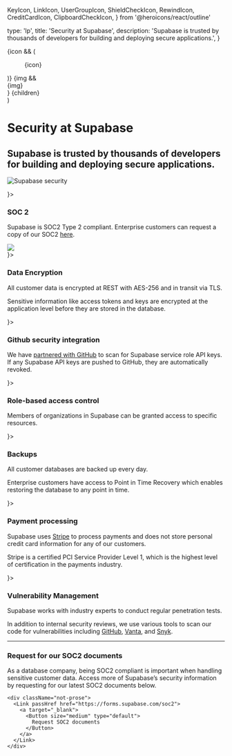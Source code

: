   KeyIcon,
  LinkIcon,
  UserGroupIcon,
  ShieldCheckIcon,
  RewindIcon,
  CreditCardIcon,
  ClipboardCheckIcon,
} from '@heroicons/react/outline'

  type: 'lp',
  title: 'Security at Supabase',
  description:
    'Supabase is trusted by thousands of developers for building and deploying secure applications.',
}

  <div>
    {icon && (
      <div className="bordershadow-scale-500 not-prose dark:bg-scale-400 -mb-4 flex h-10 w-10 items-center justify-center rounded-full bg-white">
        <figure className="w-5">{icon}</figure>
      </div>
    )}
    {img && <div className="-mb-4 flex h-12 w-12 items-center justify-center">{img}</div>}
    {children}
  </div>
)

<div className="container mx-auto px-8 sm:px-16 xl:px-20 grid grid-cols-12 items-center my-16">
  <div className="col-span-12 lg:col-span-6">
    <h1>Security at Supabase</h1>
    <h2 className="text-xl text-scale-1100 max-w-xl">
      Supabase is trusted by thousands of developers for building and deploying secure applications.
    </h2>
  </div>
  <div className="col-span-12 lg:col-span-5 lg:col-start-8">

![Supabase security](/images/security/security-hero.png)

  </div>
</div>

<div className="container mx-auto px-8 sm:px-16 xl:px-20 mb-16">

<div className="grid grid-cols-1 md:grid-cols-2 lg:grid-cols-4 gap-8 lg:gap-16">

<Section icon={<ShieldCheckIcon strokeWidth={1}/>}>

### SOC 2

Supabase is SOC2 Type 2 compliant. Enterprise customers can request a copy of our SOC2 [here](https://forms.supabase.com/soc2).

<div className="w-16">
  <img src="/images/security/21972-312_SOC_NonCPA.png" />
</div>

</Section>
<Section icon={<KeyIcon strokeWidth={1}/>}>

### Data Encryption

All customer data is encrypted at REST with AES-256 and in transit via TLS.

Sensitive information like access tokens and keys are encrypted at the application level before they are stored in the database.

</Section>

<Section icon={<IconGitHub size={19} />}>

### Github security integration

We have [partnered with GitHub](https://github.blog/changelog/2022-03-28-supabase-is-now-a-github-secret-scanning-partner/) to scan for Supabase service role API keys. If any Supabase API keys are pushed to GitHub, they are automatically revoked.

</Section>

<Section icon={<UserGroupIcon strokeWidth={1}/>}>

### Role-based access control

Members of organizations in Supabase can be granted access to specific resources.

</Section>

<Section icon={<RewindIcon strokeWidth={1}/>}>

### Backups

All customer databases are backed up every day.

Enterprise customers have access to Point in Time Recovery which enables restoring the database to any point in time.

</Section>

<Section icon={<CreditCardIcon strokeWidth={1}/>}>

### Payment processing

Supabase uses [Stripe](https://stripe.com) to process payments and does not store personal credit card information for any of our customers.

Stripe is a certified PCI Service Provider Level 1, which is the highest level of certification in the payments industry.

</Section>

<Section icon={<ClipboardCheckIcon strokeWidth={1}/>}>

### Vulnerability Management

Supabase works with industry experts to conduct regular penetration tests.

In addition to internal security reviews, we use various tools to scan our code for vulnerabilities including [GitHub](https://github.com), [Vanta](https://www.vanta.com/), and [Snyk](https://snyk.io/).

</Section>

</div>

</div>

---

<div className="container mx-auto pb-24 pt-1 px-8 sm:px-16 xl:px-20">
  <div className="max-w-xl">

<h3 className="text-3xl">Request for our SOC2 documents</h3>

As a database company, being SOC2 compliant is important when handling sensitive customer data. Access more of Supabase’s security information by requesting for our latest SOC2 documents below.

    <div className="not-prose">
      <Link passHref href="https://forms.supabase.com/soc2">
        <a target="_blank">
          <Button size="medium" type="default">
            Request SOC2 documents
          </Button>
        </a>
      </Link>
    </div>

  </div>
</div>

